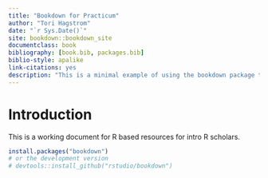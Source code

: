 ```yaml
--- 
title: "Bookdown for Practicum"
author: "Tori Hagstrom"
date: "`r Sys.Date()`"
site: bookdown::bookdown_site
documentclass: book
bibliography: [book.bib, packages.bib]
biblio-style: apalike
link-citations: yes
description: "This is a minimal example of using the bookdown package to write a book. The output format for this example is bookdown::gitbook."
---
```


# Introduction 

This is a working document for R based resources for intro R scholars. 

```r
install.packages("bookdown")
# or the development version
# devtools::install_github("rstudio/bookdown")
```



